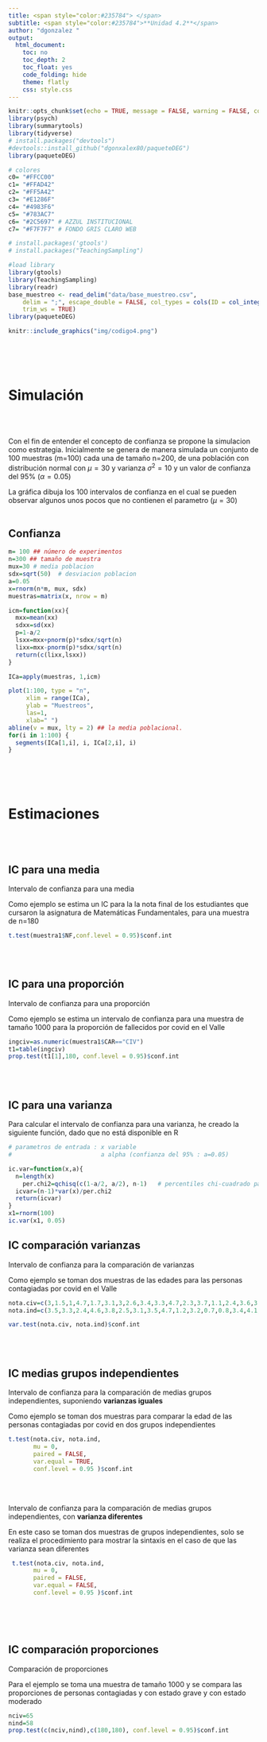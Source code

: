 ```yaml
---
title: <span style="color:#235784"> </span>  
subtitle: <span style="color:#235784">**Unidad 4.2**</span> 
author: "dgonzalez "
output:
  html_document:
    toc: no
    toc_depth: 2
    toc_float: yes
    code_folding: hide
    theme: flatly
    css: style.css
---     
```


```r
knitr::opts_chunk$set(echo = TRUE, message = FALSE, warning = FALSE, comment = NA)
library(psych)
library(summarytools)
library(tidyverse)
# install.packages("devtools")
#devtools::install_github("dgonxalex80/paqueteDEG")
library(paqueteDEG)

# colores
c0= "#FFCC00"
c1= "#FFAD42"
c2= "#FF5A42"
c3= "#E1286F"
c4= "#4983F6"
c5= "#783AC7"
c6= "#2C5697" # AZZUL INSTITUCIONAL
c7= "#F7F7F7" # FONDO GRIS CLARO WEB

# install.packages('gtools')
# install.packages("TeachingSampling")

#load library
library(gtools)
library(TeachingSampling)
library(readr)
base_muestreo <- read_delim("data/base_muestreo.csv", 
    delim = ";", escape_double = FALSE, col_types = cols(ID = col_integer()), 
    trim_ws = TRUE)
library(paqueteDEG)

```

```r
knitr::include_graphics("img/codigo4.png")
```

<br/><br/><br/>




# **Simulación**

<br/><br/>

Con el fin de entender el concepto de confianza se propone la simulacion como estrategia. Inicialmente se genera de manera simulada un conjunto de 100 muestras (m=100) cada una de tamaño n=200, de una población con distribución normal con $\mu=30$ y varianza $\sigma^2=10$ y un valor de confianza del 95% ($\alpha=0.05$)

La gráfica dibuja los 100 intervalos de confianza en el cual se pueden observar algunos unos pocos que no contienen el parametro ($\mu=30$)
<br/><br/>

## **Confianza**

```r
m= 100 ## número de experimentos
n=300 ## tamaño de muestra
mux=30 # media poblacion 
sdx=sqrt(50)  # desviacion poblacion
a=0.05
x=rnorm(n*m, mux, sdx)
muestras=matrix(x, nrow = m)

icm=function(xx){
  mxx=mean(xx)
  sdxx=sd(xx)
  p=1-a/2
  lsxx=mxx+pnorm(p)*sdxx/sqrt(n)
  lixx=mxx-pnorm(p)*sdxx/sqrt(n)
  return(c(lixx,lsxx))
}

ICa=apply(muestras, 1,icm)

plot(1:100, type = "n",
     xlim = range(ICa),
     ylab = "Muestreos", 
     las=1, 
     xlab=" ")
abline(v = mux, lty = 2) ## la media poblacional.
for(i in 1:100) {
  segments(ICa[1,i], i, ICa[2,i], i)
}

```

<br/><br/><br/>

# **Estimaciones**

<br/><br/>

## **IC para una media**

Intervalo de confianza para una media 

Como ejemplo se estima un IC para la la nota final de los estudiantes que cursaron la asignatura de Matemáticas Fundamentales, para una muestra de n=180

```r
t.test(muestra1$NF,conf.level = 0.95)$conf.int
```
<br/><br/>

## **IC para una proporción**

Intervalo de confianza para una proporción 

Como ejemplo se estima un intervalo de confianza para una muestra de tamaño 1000 para la proporción de fallecidos por covid en el Valle

```r
ingciv=as.numeric(muestra1$CAR=="CIV")
t1=table(ingciv)
prop.test(t1[1],180, conf.level = 0.95)$conf.int

```
<br/><br/>

## **IC para una varianza**

Para calcular el intervalo de confianza para una varianza, he creado la siguiente función, dado que no está disponible en R

```r
# parametros de entrada : x variable 
#                         a alpha (confianza del 95% : a=0.05) 

ic.var=function(x,a){
  n=length(x)
    per.chi2=qchisq(c(1-a/2, a/2), n-1)   # percentiles chi-cuadrado para 95% de confianza
  icvar=(n-1)*var(x)/per.chi2
  return(icvar)
}
x1=rnorm(100)
ic.var(x1, 0.05)
```




## **IC comparación varianzas**

Intervalo de confianza para la comparación de varianzas

Como ejemplo se toman dos muestras de las edades para las personas contagiadas por covid en el Valle

```r
nota.civ=c(3,1.5,1,4.7,1.7,3.1,3,2.6,3.4,3.3,4.7,2.3,3.7,1.1,2.4,3.6,3.1,0.9,1.2,0.8,3.1,2.5,2.2,3.2,2,2.2,2,3.6,2.5,2.3,3.1,2.2,4,3,3.6,2.4,4.1,3.7,3,2.4,3,3.8,2.1,3,3.9,2,4.1,1.7,3,4.1,1.4,3.2,4.4,3.2,3.8,2.2,2.3,4.5,4.5,2.5,3.6,4.4,1.7,1.7)
nota.ind=c(3.5,3.3,2.4,4.6,3.8,2.5,3.1,3.5,4.7,1.2,3.2,0.7,0.8,3.4,4.1,1.5,3.2,4.2,3.7,1.3,3.2,4.7,3,4.6,2.4,4.5,4.4,4.3,3.9,4.3,3.1,1.8,3.1,4.3,3.1,2.6,3.1,4.1,4.3,3.5,3.3,3.7,3.6,2.4,3.5,4.3,3.3,2.2,3.5,4.5,4.1,0.9,3,2,3.8,2.1,2)

var.test(nota.civ, nota.ind)$conf.int 
```
<br/><br/>

## **IC medias grupos independientes**

Intervalo de confianza para la comparación de medias grupos independientes, suponiendo **varianzas iguales**

Como ejemplo se toman dos muestras para comparar la edad de las personas contagiadas por covid en dos grupos independientes


```r
t.test(nota.civ, nota.ind,
       mu = 0, 
       paired = FALSE, 
       var.equal = TRUE,
       conf.level = 0.95 )$conf.int 
```
<br/><br/>

Intervalo de confianza para la comparación de medias grupos independientes, con **varianza diferentes**

En este caso se toman dos muestras de grupos independientes, solo se realiza el procedimiento para mostrar la sintaxis en el caso de que las varianza sean diferentes 

```r
 t.test(nota.civ, nota.ind,
       mu = 0, 
       paired = FALSE, 
       var.equal = FALSE,
       conf.level = 0.95 )$conf.int
```

<br/><br/><br/>

## **IC comparación proporciones**

Comparación de proporciones

Para el ejemplo se toma una muestra de tamaño 1000 y se compara las proporciones de personas contagiadas y con estado grave y con estado moderado

```r
nciv=65
nind=58
prop.test(c(nciv,nind),c(180,180), conf.level = 0.95)$conf.int
```








